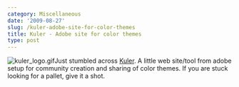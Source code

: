```yaml
---
category: Miscellaneous
date: '2009-08-27'
slug: /kuler-adobe-site-for-color-themes
title: Kuler - Adobe site for color themes
type: post
---
```



![kuler\_logo.gif](http://www.alanwsmith.com/blog/wp-content/uploads/2009/08/kuler_logo.gif)Just
stumbled across [Kuler](http://kuler.adobe.com/). A little web
site/tool from adobe setup for community creation and sharing of
color themes. If you are stuck looking for a pallet, give it a
shot.